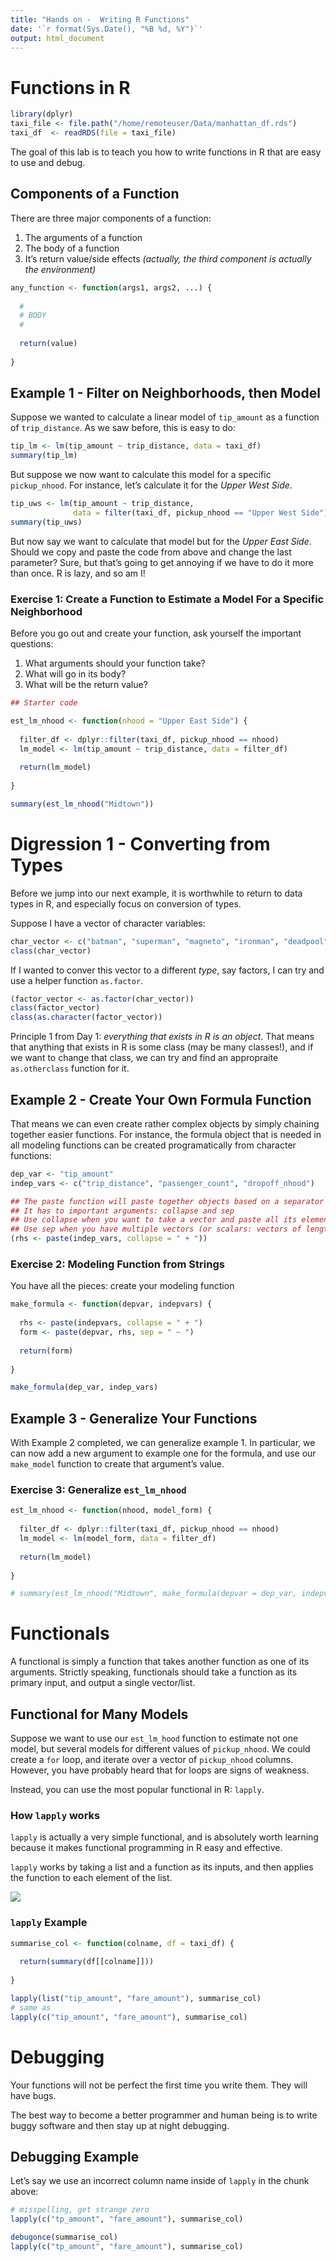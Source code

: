 ```yaml
---
title: "Hands on -  Writing R Functions"
date: '`r format(Sys.Date(), "%B %d, %Y")`'
output: html_document
---
```


# Functions in R

```r
library(dplyr)
taxi_file <- file.path("/home/remoteuser/Data/manhattan_df.rds")
taxi_df  <- readRDS(file = taxi_file)
```

The goal of this lab is to teach you how to write functions in R that are easy to use and debug.

## Components of a Function

There are three major components of a function:

1. The arguments of a function
2. The body of a function
3. It's return value/side effects *(actually, the third component is actually the environment)*

```r

any_function <- function(args1, args2, ...) {
  
  #
  # BODY
  # 
  
  return(value)
  
}

```


## Example 1 - Filter on Neighborhoods, then Model

Suppose we wanted to calculate a linear model of `tip_amount` as a function of `trip_distance`. As we saw before, this is easy to do:

```r
tip_lm <- lm(tip_amount ~ trip_distance, data = taxi_df)
summary(tip_lm)
```

But suppose we now want to calculate this model for a specific `pickup_nhood`. For instance, let's calculate it for the _Upper West Side_.

```r

tip_uws <- lm(tip_amount ~ trip_distance, 
              data = filter(taxi_df, pickup_nhood == "Upper West Side"))
summary(tip_uws)

```

But now say we want to calculate that model but for the _Upper East Side_. Should we copy and paste the code from above and change the last parameter? Sure, but that's going to get annoying if we have to do it more than once. R is lazy, and so am I!

### Exercise 1: Create a Function to Estimate a Model For a Specific Neighborhood

Before you go out and create your function, ask yourself the important questions:

1. What arguments should your function take?
2. What will go in its body?
3. What will be the return value?

```r
## Starter code

est_lm_nhood <- function(nhood = "Upper East Side") {
  
  filter_df <- dplyr::filter(taxi_df, pickup_nhood == nhood)
  lm_model <- lm(tip_amount ~ trip_distance, data = filter_df)
  
  return(lm_model)
  
}

```


```r

summary(est_lm_nhood("Midtown"))

```


# Digression 1 - Converting from Types

Before we jump into our next example, it is worthwhile to return to data types in R, and especially focus on conversion of types.

Suppose I have a vector of character variables:

```r

char_vector <- c("batman", "superman", "magneto", "ironman", "deadpool")
class(char_vector)
```

If I wanted to conver this vector to a different _type_, say factors, I can try and use a helper function `as.factor`. 

```r

(factor_vector <- as.factor(char_vector))
class(factor_vector)
class(as.character(factor_vector))

```

Principle 1 from Day 1: _everything that exists in R is an object_. That means that anything that exists in R is some class (may be many classes!), and if we want to change that class, we can try and find an appropraite `as.otherclass` function for it.

## Example 2 - Create Your Own Formula Function

That means we can even create rather complex objects by simply chaining together easier functions. For instance, the formula object that is needed in all modeling functions can be created programatically from character functions:


```r

dep_var <- "tip_amount"
indep_vars <- c("trip_distance", "passenger_count", "dropoff_nhood")

## The paste function will paste together objects based on a separator
## It has to important arguments: collapse and sep
## Use collapse when you want to take a vector and paste all its elements into 1 element
## Use sep when you have multiple vectors (or scalars: vectors of length 1) and paste them together
(rhs <- paste(indep_vars, collapse = " + "))

```

### Exercise 2: Modeling Function from Strings

You have all the pieces: create your modeling function

```r

make_formula <- function(depvar, indepvars) {
  
  rhs <- paste(indepvars, collapse = " + ")
  form <- paste(depvar, rhs, sep = " ~ ")
  
  return(form)
  
}

make_formula(dep_var, indep_vars)

```

## Example 3 - Generalize Your Functions

With Example 2 completed, we can generalize example 1. In particular, we can now add a new argument to example one for the formula, and use our `make_model` function to create that argument's value.


### Exercise 3: Generalize `est_lm_nhood`


```r

est_lm_nhood <- function(nhood, model_form) {
  
  filter_df <- dplyr::filter(taxi_df, pickup_nhood == nhood)
  lm_model <- lm(model_form, data = filter_df)
  
  return(lm_model)  
  
}

# summary(est_lm_nhood("Midtown", make_formula(depvar = dep_var, indepvars = indep_vars)))
```


# Functionals

A functional is simply a function that takes another function as one of its arguments. Strictly speaking, functionals should take a function as its primary input, and output a single vector/list. 

## Functional for Many Models

Suppose we want to use our `est_lm_hood` function to estimate not one model, but several models for different values of `pickup_nhood`. We could create a `for` loop, and iterate over a vector of `pickup_nhood` columns. However, you have probably heard that for loops are signs of weakness.

Instead, you can use the most popular functional in R: `lapply`.

### How `lapply` works

`lapply` is actually a very simple functional, and is absolutely worth learning because it makes functional programming in R easy and effective.

`lapply` works by taking a list and a function as its inputs, and then applies the function to each element of the list.

![](http://adv-r.had.co.nz/diagrams/lapply.png)

### `lapply` Example

```r

summarise_col <- function(colname, df = taxi_df) {
  
  return(summary(df[[colname]]))
  
}

lapply(list("tip_amount", "fare_amount"), summarise_col)
# same as 
lapply(c("tip_amount", "fare_amount"), summarise_col)

```



# Debugging

Your functions will not be perfect the first time you write them. They will have bugs.

The best way to become a better programmer and human being is to write buggy software and then stay up at night debugging.

## Debugging Example

Let's say we use an incorrect column name inside of `lapply` in the chunk above:

```r

# misspelling, get strange zero
lapply(c("tp_amount", "fare_amount"), summarise_col)

debugonce(summarise_col)
lapply(c("tp_amount", "fare_amount"), summarise_col)

```


